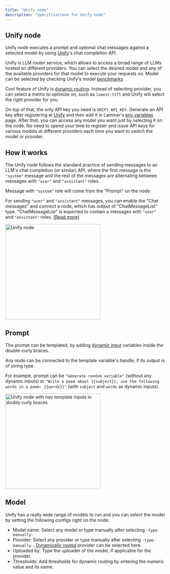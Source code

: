 ```yaml
---
title: "Unify node"
description: "Specifications for Unify node"
---
```


## Unify node

Unify node executes a prompt and optional chat messages against a selected model by using [Unify](https://unify.ai/)'s chat completion API.

Unify is LLM router service, which allows to access a broad range of LLMs hosted on different providers.
You can select the desired model and any of the available providers for that model to execute your requests on.
Model can be selected by checking Unify's model [benchmarks](https://unify.ai/benchmarks)

Cool feature of Unify is [dynamic routing](https://unify.ai/docs/concepts/runtime_routing.html). Instead of selecting provider, you can select a metric to optimize on,
such as `lowest-ttft` and Unify will select the right provider for you.

On top of that, the only API key you need is `UNIFY_API_KEY`.
Generate an API key after registering at [Unify](https://unify.ai/) and then add it in Laminar's [env variables](/pipeline/env-variables) page.
After that, you can access any model you want just by selecting it on the node. No need to spend your time to register and issue API keys for various models at different providers each time you want to switch the model or provider.

## How it works

The Unify node follows the standard practice of sending messages to an LLM's chat completion (or similar) API, where the first message
is the `"system"` message and the rest of the messages are alternating between messages with `"user"` and `"assistant"` roles.

Message with `"system"` role will come from the "Prompt" on the node.

For sending `"user"` and `"assistant"` messages, you can enable the "Chat messages" and connect a node, which has output of "ChatMessageList" type. "ChatMessageList" is
expected to contain a messages with `"user"` and `"assistant"` roles. [(Read more)](/pipeline/working-with-nodes#handle-types)

<Frame caption="Unify node with Chat messages">
<img height="300" src="/images/pipeline-builder/unify-with-chat-messages.png" alt="Unify node"/>
</Frame>

## Prompt

The prompt can be templated, by adding [dynamic input](/pipeline/working-with-nodes#dynamic-inputs) variables inside the double-curly braces.

Any node can be connected to the template variable's handle, if its output is of string type.

For example, prompt can be `"Generate random variable"` (without any dynamic inputs) or `"Write a poem about {{subject}}, use the following words in a poem: {{words}}"` (with `subject` and `words` as dynamic inputs).

<Frame>
<img height="300" src="/images/pipeline-builder/unify-write-poem.png" alt="Unify node with two template inputs in doubly curly braces"/>
</Frame>

## Model

Unify has a really wide range of models to run and you can select the model by setting the following configs right on the node:
- Model name: Select any model or type manually after selecting `-type manually-`
- Provider: Select any provider or type manually after selecting `-type-manually-`. [Dynamically routed](https://unify.ai/docs/concepts/runtime_routing.html) provider can be selected here.
- Uploaded by: Type the uploader of the model, if applicable for the provider.
- Thresholds: Add thresholds for dynamic routing by entering the numeric value and its name.
